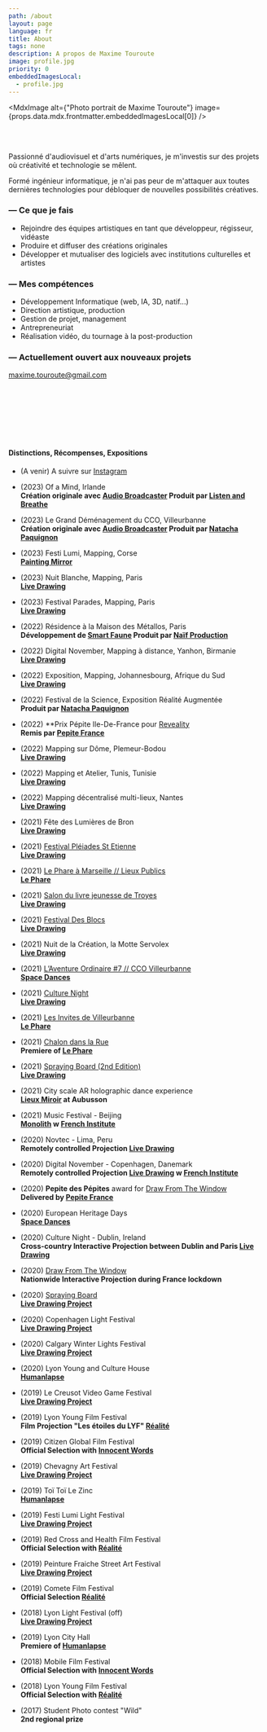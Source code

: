 ```yaml
---
path: /about
layout: page
language: fr
title: About
tags: none
description: A propos de Maxime Touroute
image: profile.jpg
priority: 0
embeddedImagesLocal:
  - profile.jpg
---
```


<MdxImage alt={"Photo portrait de Maxime Touroute"} image={props.data.mdx.frontmatter.embeddedImagesLocal[0]} />

<br />
<br />


Passionné d'audiovisuel et d'arts numériques, je m'investis sur des projets où créativité et technologie se mêlent.

Formé ingénieur informatique, je n'ai pas peur de m'attaquer aux toutes dernières technologies pour débloquer de nouvelles possibilités créatives.


### — Ce que je fais

* Rejoindre des équipes artistiques en tant que développeur, régisseur, vidéaste
* Produire et diffuser des créations originales
* Développer et mutualiser des logiciels avec institutions culturelles et artistes


### — Mes compétences
* Développement Informatique (web, IA, 3D, natif...)
* Direction artistique, production
* Gestion de projet, management
* Antrepreneuriat
* Réalisation vidéo, du tournage à la post-production


### — Actuellement ouvert aux nouveaux projets
[maxime.touroute@gmail.com](mailto:maxime.touroute@gmail.com)

<br/>
<br/>
<br/>


<br/>
<br/>
<br/>
  
  

#### Distinctions, Récompenses, Expositions

- (A venir) A suivre sur [Instagram](http://instagram.com/maximetouroute)


- (2023) Of a Mind, Irlande   
  **Création originale avec [Audio Broadcaster](/audio-broadcaster#content) Produit par [Listen and Breathe](//www.listenandbreathe.live)** 

- (2023) Le Grand Déménagement du CCO, Villeurbanne  
 **Création originale avec [Audio Broadcaster](/audio-broadcaster#content) Produit par [Natacha Paquignon](//natachapaquignon.com)** 

- (2023) Festi Lumi, Mapping, Corse  
 **[Painting Mirror](/painting-mirror#content)** 

- (2023) Nuit Blanche, Mapping, Paris  
  **[Live Drawing](/livedrawing#content)**

- (2023) Festival Parades, Mapping, Paris  
  **[Live Drawing](/livedrawing#content)**

- (2022) Résidence à la Maison des Métallos, Paris  
 **Développement de [Smart Faune](/smart-faune#content) Produit par [Naïf Production](//naif-production.fr)**  

- (2022) Digital November, Mapping à distance, Yanhon, Birmanie  
  **[Live Drawing](/livedrawing#content)**

- (2022) Exposition, Mapping, Johannesbourg, Afrique du Sud  
  **[Live Drawing](/livedrawing#content)**

- (2022) Festival de la Science, Exposition Réalité Augmentée  
  **Produit par [Natacha Paquignon](https://www.natachapaquignon.com/)**

- (2022) **Prix Pépite Ile-De-France pour [Reveality](https://www.reveality.io/)  
  **Remis par [Pepite France](https://www.pepite-france.fr/)**

- (2022) Mapping sur Dôme, Plemeur-Bodou  
  **[Live Drawing](/livedrawing#content)**

- (2022) Mapping et Atelier, Tunis, Tunisie  
  **[Live Drawing](/livedrawing#content)**

- (2022) Mapping décentralisé multi-lieux, Nantes  
  **[Live Drawing](/livedrawing#content)**

- (2021) Fête des Lumières de Bron  
  **[Live Drawing](/livedrawing#content)**

- (2021) [Festival Pléiades St Etienne](https://www.saint-etienne.fr/pl%C3%A9iades-festival-des-arts-num%C3%A9riques)  
  **[Live Drawing](/livedrawing#content)**

- (2021) [Le Phare à Marseille // Lieux Publics](https://www.lieuxpublics.com/fr/agenda/residence-le-phare)  
  **[Le Phare](/le-phare#content)**

- (2021) [Salon du livre jeunesse de Troyes](https://lecture-loisirs.com/salon/)  
  **[Live Drawing](/livedrawing#content)**

- (2021) [Festival Des Blocs](https://desblocs.be/)  
  **[Live Drawing](/livedrawing#content)**

- (2021) Nuit de la Création, la Motte Servolex  
  **[Live Drawing](/livedrawing#content)**

- (2021) [L’Aventure Ordinaire #7 // CCO Villeurbanne](https://www.cco-villeurbanne.org/laventure-ordinaire-7/)  
  **[Space Dances](/spacedances#content)**

- (2021) [Culture Night](https://culturenight.ie/)  
  **[Live Drawing](/livedrawing#content)**

- (2021) [Les Invites de Villeurbanne](https://invites.villeurbanne.fr/)  
  **[Le Phare](/le-phare#content)**

- (2021) [Chalon dans la Rue](https://www.chalondanslarue.com/)  
  **Premiere of [Le Phare](/le-phare#content)**

- (2021) [Spraying Board (2nd Edition)](https://sprayingboard.thedailyboard.co/)  
  **[Live Drawing](/livedrawing#content)**

- (2021) City scale AR holographic dance experience  
  **[Lieux Miroir](/spacedances#content) at Aubusson**

- (2021) Music Festival - Beijing  
  **[Monolith](/monolith#content) w [French Institute](https://www.institutfrancais.com)**

- (2020) Novtec - Lima, Peru  
  **Remotely controlled Projection [Live Drawing](/livedrawing#content)**

- (2020) Digital November - Copenhagen, Danemark  
  **Remotely controlled Projection [Live Drawing](/livedrawing#content) w [French Institute](https://www.institutfrancais.com)**

- (2020) **Pepite des Pépites** award for [Draw From The Window](/drawfromthewindow#content)  
  **Delivered by [Pepite France](https://www.pepite-france.fr/)**

- (2020) European Heritage Days  
  **[Space Dances](/spacedances#content)**

- (2020) Culture Night - Dublin, Ireland  
  **Cross-country Interactive Projection between Dublin and Paris [Live Drawing](/livedrawing#content)**

- (2020) [Draw From The Window](/drawfromthewindow#content)  
  **Nationwide Interactive Projection during France lockdown**

- (2020) [Spraying Board](https://sprayingboard.thedailyboard.co/)  
  **[Live Drawing Project](/livedrawing#content)**

- (2020) Copenhagen Light Festival  
  **[Live Drawing Project](/livedrawing#content)**

- (2020) Calgary Winter Lights Festival  
  **[Live Drawing Project](/livedrawing#content)**

- (2020) Lyon Young and Culture House  
  **[Humanlapse](/humanlapseProject#content)**

- (2019) Le Creusot Video Game Festival  
  **[Live Drawing Project](/livedrawing#content)**

- (2019) Lyon Young Film Festival  
  **Film Projection "Les étoiles du LYF" [Réalité](/realite#content)**

- (2019) Citizen Global Film Festival  
  **Official Selection with [Innocent Words](/innocentWords#content)**

- (2019) Chevagny Art Festival  
  **[Live Drawing Project](/livedrawing#content)**

- (2019) Toï Toï Le Zinc  
  **[Humanlapse](/humanlapseProject#content)**

- (2019) Festi Lumi Light Festival  
  **[Live Drawing Project](/livedrawing#content)**

- (2019) Red Cross and Health Film Festival  
  **Official Selection with [Réalité](/realite#content)**

- (2019) Peinture Fraiche Street Art Festival  
  **[Live Drawing Project](/livedrawing#content)**

- (2019) Comete Film Festival  
  **Official Selection [Réalité](/realite#content)**

- (2018) Lyon Light Festival (off)  
  **[Live Drawing Project](/livedrawing#content)**

- (2019) Lyon City Hall  
  **Premiere of [Humanlapse](/humanlapseProject#content)**

- (2018) Mobile Film Festival  
  **Official Selection with [Innocent Words](/innocentWords#content)**

- (2018) Lyon Young Film Festival  
  **Official Selection with [Réalité](/realite#content)**

- (2017) Student Photo contest "Wild"  
  **2nd regional prize**
